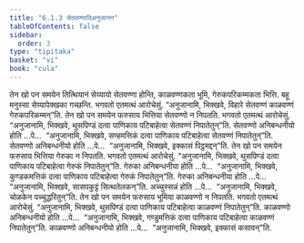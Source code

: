```yaml
---
title: "6.1.3 सेतवण्णादिअनुजानन"
tableOfContents: false
sidebar:
  order: 3
type: "tipitaka"
basket: "vi"
book: "cula"
---
```



<DynamicBreadcrumb />

<Division number="298" book="cula">

<Paragraph number="1287" book="cula">
तेन खो पन समयेन तित्थियानं सेय्यायो सेतवण्णा होन्ति, काळवण्णकता भूमि, गेरुकपरिकम्मकता भित्ति. बहू मनुस्सा सेय्यापेक्खका गच्छन्ति. भगवतो एतमत्थं आरोचेसुं. “अनुजानामि, भिक्खवे, विहारे सेतवण्णं काळवण्णं गेरुकपरिकम्मन्”ति.
</Paragraph>

<Paragraph number="1288" book="cula">
तेन खो पन समयेन फरुसाय भित्तिया सेतवण्णो न निपतति. भगवतो एतमत्थं आरोचेसुं. “अनुजानामि, भिक्खवे, थुसपिण्डं दत्वा पाणिकाय पटिबाहेत्वा सेतवण्णं निपातेतुन्”ति. सेतवण्णो अनिबन्धनीयो होति …पे…  “अनुजानामि, भिक्खवे, सण्हमत्तिकं दत्वा पाणिकाय पटिबाहेत्वा सेतवण्णं निपातेतुन्”ति. सेतवण्णो अनिबन्धनीयो होति …पे…  “अनुजानामि, भिक्खवे, इक्कासं पिट्ठमद्दन्”ति.
</Paragraph>

<Paragraph number="1289" book="cula">
तेन खो पन समयेन फरुसाय भित्तिया गेरुका न निपतति. भगवतो एतमत्थं आरोचेसुं. “अनुजानामि, भिक्खवे, थुसपिण्डं दत्वा पाणिकाय पटिबाहेत्वा गेरुकं निपातेतुन्”ति. गेरुका अनिबन्धनीया होति …पे…  “अनुजानामि, भिक्खवे, कुण्डकमत्तिकं दत्वा पाणिकाय पटिबाहेत्वा गेरुकं निपातेतुन्”ति. गेरुका अनिबन्धनीया होति …पे…  “अनुजानामि, भिक्खवे, सासपकुट्टं सित्थतेलकन्”ति. अच्चुस्सन्नं होति …पे…  “अनुजानामि, भिक्खवे, चोळकेन पच्चुद्धरितुन्”ति.
</Paragraph>

<Paragraph number="1290" book="cula">
तेन खो पन समयेन फरुसाय भूमिया काळवण्णो न निपतति. भगवतो एतमत्थं आरोचेसुं. “अनुजानामि, भिक्खवे, थुसपिण्डं दत्वा पाणिकाय पटिबाहेत्वा काळवण्णं निपातेतुन्”ति. काळवण्णो अनिबन्धनीयो होति …पे…  “अनुजानामि, भिक्खवे, गण्डुमत्तिकं दत्वा पाणिकाय पटिबाहेत्वा काळवण्णं निपातेतुन्”ति. काळवण्णो अनिबन्धनीयो होति …पे…  “अनुजानामि, भिक्खवे, इक्कासं कसावन्”ति.
</Paragraph>
</Division>